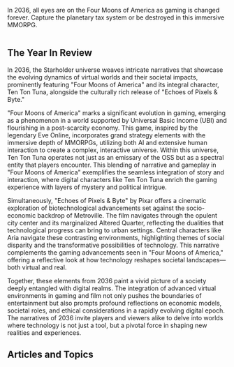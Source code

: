 In 2036, all eyes are on the Four Moons of America as gaming is changed forever. Capture the planetary tax system or be destroyed in this immersive MMORPG.

<img src="https://www.blockstar.com/wp-content/uploads/2024/06/4moons-1024x683.png" alt="" />

## The Year In Review

In 2036, the Starholder universe weaves intricate narratives that showcase the evolving dynamics of virtual worlds and their societal impacts, prominently featuring "Four Moons of America" and its integral character, Ten Ton Tuna, alongside the culturally rich release of "Echoes of Pixels & Byte."

"Four Moons of America" marks a significant evolution in gaming, emerging as a phenomenon in a world supported by Universal Basic Income (UBI) and flourishing in a post-scarcity economy. This game, inspired by the legendary Eve Online, incorporates grand strategy elements with the immersive depth of MMORPGs, utilizing both AI and extensive human interaction to create a complex, interactive universe. Within this universe, Ten Ton Tuna operates not just as an emissary of the OSS but as a spectral entity that players encounter. This blending of narrative and gameplay in "Four Moons of America" exemplifies the seamless integration of story and interaction, where digital characters like Ten Ton Tuna enrich the gaming experience with layers of mystery and political intrigue.

Simultaneously, "Echoes of Pixels & Byte" by Pixar offers a cinematic exploration of biotechnological advancements set against the socio-economic backdrop of Metroville. The film navigates through the opulent city center and its marginalized Altered Quarter, reflecting the dualities that technological progress can bring to urban settings. Central characters like Aria navigate these contrasting environments, highlighting themes of social disparity and the transformative possibilities of technology. This narrative complements the gaming advancements seen in "Four Moons of America," offering a reflective look at how technology reshapes societal landscapes—both virtual and real.

Together, these elements from 2036 paint a vivid picture of a society deeply entangled with digital realms. The integration of advanced virtual environments in gaming and film not only pushes the boundaries of entertainment but also prompts profound reflections on economic models, societal roles, and ethical considerations in a rapidly evolving digital epoch. The narratives of 2036 invite players and viewers alike to delve into worlds where technology is not just a tool, but a pivotal force in shaping new realities and experiences.

## Articles and Topics

